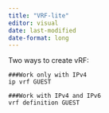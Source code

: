 ```yaml
---
title: "VRF-lite"
editor: visual
date: last-modified
date-format: long
---
```


Two ways to create vRF:


```
###Work only with IPv4
ip vrf GUEST

###Work with IPv4 and IPv6
vrf definition GUEST

```